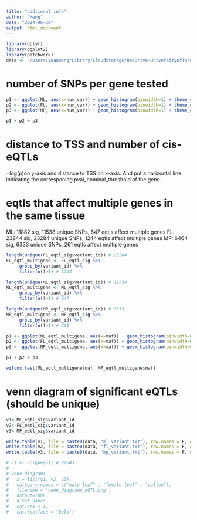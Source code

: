 ```yaml
---
title: "addtional info"
author: "Meng"
date: "2024-06-20"
output: html_document
---
```


```r
library(dplyr)
library(ggplot2)
library(patchwork)
data <- "/Users/yuanmeng/Library/CloudStorage/OneDrive-UniversityofToronto/Manuscripts/rumex_eqtl/eqtl/"
```


# number of SNPs per gene tested
```r
p1 <- ggplot(ML, aes(x=num_var)) + geom_histogram(binwidth=1) + theme_classic() + ggtitle("Male leaf")
p2 <- ggplot(FL, aes(x=num_var)) + geom_histogram(binwidth=1) + theme_classic() + ggtitle("Female leaf")
p3 <- ggplot(MP, aes(x=num_var)) + geom_histogram(binwidth=1) + theme_classic() + ggtitle("Pollen")

p1 + p2 + p3
```

# distance to TSS and number of cis-eQTLs
−log(p)on y-axis and distance to TSS on x-axis. And put a harizontal line indicating the corresponing pval_nominal_threshold of the gene.




# eqtls that affect multiple genes in the same tissue
ML: 11882 sig, 11538 unique SNPs, 647 eqtls affect multiple genes
FL: 23944 sig, 23284 unique SNPs, 1244 eqtls affect multiple genes
MP: 6464 sig, 6333 unique SNPs, 261 eqtls affect multiple genes

```r
length(unique(FL_eqtl_sig$variant_id)) # 23284
FL_eqtl_multigene <- FL_eqtl_sig %>% 
     group_by(variant_id) %>%
     filter(n()>1) # 1244

length(unique(ML_eqtl_sig$variant_id)) # 11538
ML_eqtl_multigene <- ML_eqtl_sig %>% 
     group_by(variant_id) %>%
     filter(n()>1) # 647

length(unique(MP_eqtl_sig$variant_id)) # 6333
MP_eqtl_multigene <- MP_eqtl_sig %>% 
     group_by(variant_id) %>%
     filter(n()>1) # 261

p1 <- ggplot(ML_eqtl_multigene, aes(x=maf)) + geom_histogram(binwidth=0.01) + theme_classic() + ggtitle("Male leaf")
p2 <- ggplot(FL_eqtl_multigene, aes(x=maf)) + geom_histogram(binwidth=0.01) + theme_classic() + ggtitle("Female leaf")
p3 <- ggplot(MP_eqtl_multigene, aes(x=maf)) + geom_histogram(binwidth=0.01) + theme_classic() + ggtitle("Male pollen")

p1 + p2 + p3
```


```r
wilcox.test(ML_eqtl_multigene$maf, MP_eqtl_multigene$maf)
```


# venn diagram of significant eQTLs (should be unique)
```r
v1<-ML_eqtl_sig$variant_id
v2<-FL_eqtl_sig$variant_id
v3<-MP_eqtl_sig$variant_id

write.table(v1, file = paste0(data, "ml_variant.txt"), row.names = F, quote = F, col.names = F)
write.table(v2, file = paste0(data, "fl_variant.txt"), row.names = F, quote = F, col.names = F)
write.table(v3, file = paste0(data, "mp_variant.txt"), row.names = F, quote = F, col.names = F)

# v1 <- unique(v1) # 22643
# 
# venn.diagram(
#   x = list(v1, v2, v3),
#   category.names = c("male leaf" , "female leaf" , "pollen"),
#   filename = 'venn_diagramm_eQTL.png',
#   output=TRUE,
#   # Set names
#   cat.cex = 1,
#   cat.fontface = "bold")
```
